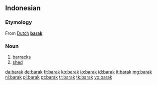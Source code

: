 {{also|Barak}}
==Indonesian==

===Etymology===
From [[w:Dutch language|Dutch]] '''[[barak]]'''

===Noun===
{{head|id|noun}}

# [[barracks]]
# [[shed]]

[[da:barak]]
[[de:barak]]
[[fr:barak]]
[[ko:barak]]
[[io:barak]]
[[id:barak]]
[[it:barak]]
[[mg:barak]]
[[nl:barak]]
[[pl:barak]]
[[pt:barak]]
[[tr:barak]]
[[tk:barak]]
[[vo:barak]]